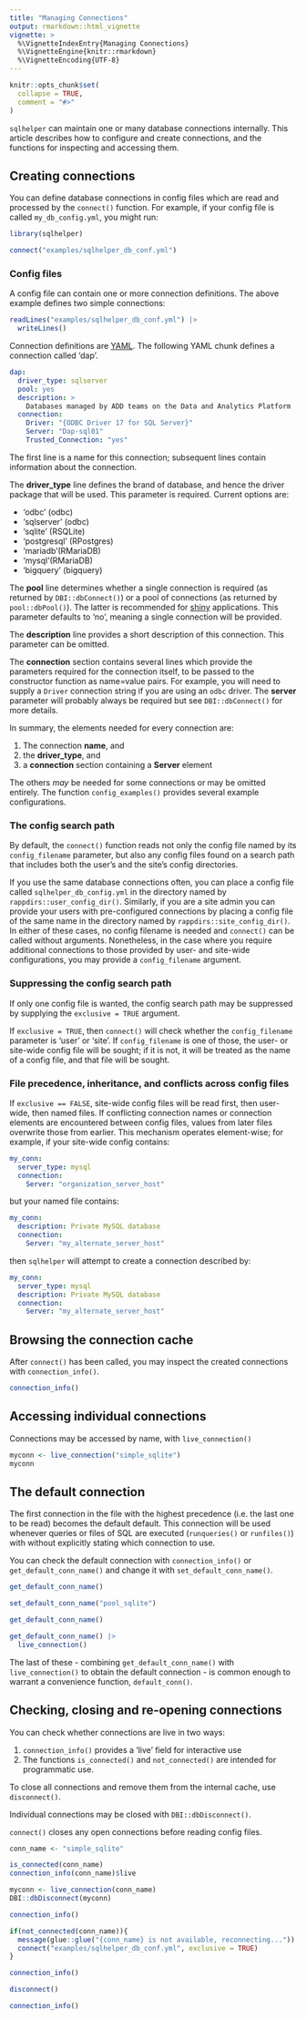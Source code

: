```yaml
---
title: "Managing Connections"
output: rmarkdown::html_vignette
vignette: >
  %\VignetteIndexEntry{Managing Connections}
  %\VignetteEngine{knitr::rmarkdown}
  %\VignetteEncoding{UTF-8}
---
```


```r
knitr::opts_chunk$set(
  collapse = TRUE,
  comment = "#>"
)
```

`sqlhelper` can maintain one or many database connections internally. This
article describes how to configure and create connections, and the functions for
inspecting and accessing them.

## Creating connections

You can define database connections in config files which are read and processed
by the `connect()` function. For example, if your config file is called
`my_db_config.yml`, you might run:

``` r
library(sqlhelper)

connect("examples/sqlhelper_db_conf.yml")
```

### Config files

A config file can contain one or more connection definitions. The above example
defines two simple connections:

```r
readLines("examples/sqlhelper_db_conf.yml") |>
  writeLines()
```

Connection definitions are [YAML](https://yaml.org/). The following YAML chunk
defines a connection called 'dap'.

```yaml
dap:
  driver_type: sqlserver
  pool: yes
  description: >
    Databases managed by ADD teams on the Data and Analytics Platform
  connection:
    Driver: "{ODBC Driver 17 for SQL Server}"
    Server: "Dap-sql01"
    Trusted_Connection: "yes"
```

The first line is a name for this connection; subsequent lines contain
information about the connection.

The **driver_type** line defines the brand of database, and hence the driver
package that will be used. This parameter is required. Current options are:

* 'odbc' (odbc)
* 'sqlserver' (odbc)
* 'sqlite' (RSQLite)
* 'postgresql' (RPostgres)
* 'mariadb'(RMariaDB)
* 'mysql'(RMariaDB)
* 'bigquery' (bigquery)

The **pool** line determines whether a single connection is required (as
returned by `DBI::dbConnect()`) or a pool of connections (as returned by
`pool::dbPool()`). The latter is recommended for
[shiny](https://shiny.rstudio.com/) applications. This parameter defaults to
'no', meaning a single connection will be provided.

The **description** line provides a short description of this connection. This
parameter can be omitted.

The **connection** section contains several lines which provide the parameters
required for the connection itself, to be passed to the constructor function as
name=value pairs. For example, you will need to supply a `Driver` connection
string if you are using an `odbc` driver. The **server** parameter will probably
always be required but see `DBI::dbConnect()` for more details.

In summary, the elements needed for every connection are:

#. The connection **name**, and
#. the **driver_type**, and
#. a **connection** section containing a **Server** element

The others *may* be needed for some connections or may be omitted entirely. The
function `config_examples()` provides several example configurations.

### The config search path

By default, the `connect()` function reads not only the config file named by its
`config_filename` parameter, but also any config files found on a search path
that includes both the user's and the site's config directories.

If you use the same database connections often, you can place a config file
called `sqlhelper_db_config.yml` in the directory named by
`rappdirs::user_config_dir()`. Similarly, if you are a site admin you can
provide your users with pre-configured connections by placing a config file of
the same name in the directory named by `rappdirs::site_config_dir()`. In either
of these cases, no config filename is needed and `connect()` can be called
without arguments. Nonetheless, in the case where you require additional
connections to those provided by user- and site-wide configurations, you may
provide a `config_filename` argument.

### Suppressing the config search path

If only one config file is wanted, the config search path may be suppressed by
supplying the `exclusive = TRUE` argument.

If `exclusive = TRUE`, then `connect()` will check whether the `config_filename`
parameter is 'user' or 'site'. If `config_filename` is one of those, the user-
or site-wide config file will be sought; if it is not, it will be treated as the
name of a config file, and that file will be sought.

### File precedence, inheritance, and conflicts across config files

If `exclusive == FALSE`, site-wide config files will be read first, then
user-wide, then named files. If conflicting connection names or connection
elements are encountered between config files, values from later files overwrite
those from earlier. This mechanism operates element-wise; for example,
if your site-wide config contains:

```yaml
my_conn:
  server_type: mysql
  connection:
    Server: "organization_server_host"
```

but your named file contains:

```yaml
my_conn:
  description: Private MySQL database
  connection:
    Server: "my_alternate_server_host"
```
then `sqlhelper` will attempt to create a connection described by:

```yaml
my_conn:
  server_type: mysql
  description: Private MySQL database
  connection:
    Server: "my_alternate_server_host"
```

## Browsing the connection cache

After `connect()` has been called, you may inspect the created connections with
`connection_info()`.

```r
connection_info()
```


## Accessing individual connections

Connections may be accessed by name, with `live_connection()`

```r
myconn <- live_connection("simple_sqlite")
myconn
```

## The default connection

The first connection in the file with the highest precedence (i.e. the last one to be read) becomes the default default. This connection will be used whenever queries or files of SQL are executed (`runqueries()` or `runfiles()`) with without explicitly stating which connection to use. 

You can check the default connection with `connection_info()` or `get_default_conn_name()` and change it with `set_default_conn_name()`.

```r
get_default_conn_name()

set_default_conn_name("pool_sqlite")

get_default_conn_name()

get_default_conn_name() |>
  live_connection()
```

The last of these - combining `get_default_conn_name()` with `live_connection()` to obtain the default connection - is common enough to warrant a convenience function, `default_conn()`.

## Checking, closing and re-opening connections

You can check whether connections are live in two ways:

#. `connection_info()` provides a 'live' field for interactive use
#. The functions `is_connected()` and `not_connected()` are intended for programmatic use.

To close all connections and remove them from the internal cache, use `disconnect()`.

Individual connections may be closed with `DBI::dbDisconnect()`. 

`connect()` closes any open connections before reading config files. 


```r
conn_name <- "simple_sqlite"

is_connected(conn_name)
connection_info(conn_name)$live

myconn <- live_connection(conn_name)
DBI::dbDisconnect(myconn)

connection_info()

if(not_connected(conn_name)){
  message(glue::glue("{conn_name} is not available, reconnecting..."))
  connect("examples/sqlhelper_db_conf.yml", exclusive = TRUE)
}

connection_info()

disconnect()

connection_info()
```

